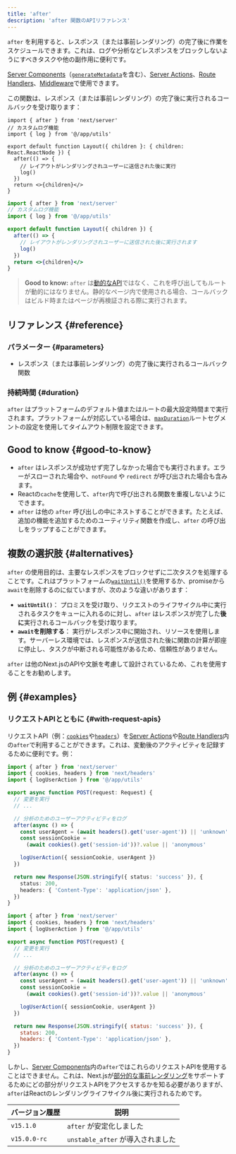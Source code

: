 ```yaml
---
title: 'after'
description: 'after 関数のAPIリファレンス'
---
```


`after` を利用すると、レスポンス（または事前レンダリング）の完了後に作業をスケジュールできます。これは、ログや分析などレスポンスをブロックしないようにすべきタスクや他の副作用に便利です。

[Server Components](/docs/app/building-your-application/rendering/server-components)（[`generateMetadata`](https://nextjs.org/docs/app/api-reference/functions/generate-metadata)を含む）、[Server Actions](/docs/app/building-your-application/data-fetching/server-actions-and-mutations)、[Route Handlers](/docs/app/building-your-application/routing/route-handlers)、[Middleware](/docs/app/building-your-application/routing/middleware)で使用できます。

この関数は、レスポンス（または事前レンダリング）の完了後に実行されるコールバックを受け取ります：

```tsx title="app/layout.tsx switcher
import { after } from 'next/server'
// カスタムログ機能
import { log } from '@/app/utils'

export default function Layout({ children }: { children: React.ReactNode }) {
  after(() => {
    // レイアウトがレンダリングされユーザーに送信された後に実行
    log()
  })
  return <>{children}</>
}
```

```jsx filename="app/layout.js switcher
import { after } from 'next/server'
// カスタムログ機能
import { log } from '@/app/utils'

export default function Layout({ children }) {
  after(() => {
    // レイアウトがレンダリングされユーザーに送信された後に実行されます
    log()
  })
  return <>{children}</>
}
```

> **Good to know:** `after` は[動的なAPI](/docs/app/building-your-application/rendering/server-components#dynamic-apis)ではなく、これを呼び出してもルートが動的にはなりません。静的なページ内で使用される場合、コールバックはビルド時またはページが再検証される際に実行されます。

## リファレンス {#reference}

### パラメーター {#parameters}

- レスポンス（または事前レンダリング）の完了後に実行されるコールバック関数

### 持続時間 {#duration}

`after` はプラットフォームのデフォルト値またはルートの最大設定時間まで実行されます。プラットフォームが対応している場合は、[`maxDuration`](/docs/app/api-reference/file-conventions/route-segment-config#maxduration)ルートセグメントの設定を使用してタイムアウト制限を設定できます。

## Good to know {#good-to-know}

- `after` はレスポンスが成功せず完了しなかった場合でも実行されます。エラーがスローされた場合や、`notFound` や `redirect` が呼び出された場合も含みます。
- Reactの`cache`を使用して、`after`内で呼び出される関数を重複しないようにできます。
- `after` は他の `after` 呼び出しの中にネストすることができます。たとえば、追加の機能を追加するためのユーティリティ関数を作成し、`after` の呼び出しをラップすることができます。

## 複数の選択肢 {#alternatives}

`after` の使用目的は、主要なレスポンスをブロックせずに二次タスクを処理することです。これはプラットフォームの[`waitUntil()`](https://vercel.com/docs/functions/functions-api-reference)を使用するか、promiseから`await`を削除するのに似ていますが、次のような違いがあります：

- **`waitUntil()`**： プロミスを受け取り、リクエストのライフサイクル中に実行されるタスクをキューに入れるのに対し、`after` はレスポンスが完了した**後に**実行されるコールバックを受け取ります。
- **`await`を削除する**： 実行がレスポンス中に開始され、リソースを使用します。サーバーレス環境では、レスポンスが送信された後に関数の計算が即座に停止し、タスクが中断される可能性があるため、信頼性がありません。

`after` は他のNext.jsのAPIや文脈を考慮して設計されているため、これを使用することをお勧めします。

## 例 {#examples}

### リクエストAPIとともに {#with-request-apis}

リクエストAPI（例：[`cookies`](/docs/app/api-reference/functions/cookies)や[`headers`](/docs/app/api-reference/functions/headers)）を[Server Actions](/docs/app/building-your-application/data-fetching/server-actions-and-mutations)や[Route Handlers](/docs/app/api-reference/file-conventions/route)内の`after`で利用することができます。これは、変動後のアクティビティを記録するために便利です。例：

<Tabs>
<TabItem value="ts" label="TypeScript">

```ts title="app/api/route.ts" highlight={2,7-9} switcher
import { after } from 'next/server'
import { cookies, headers } from 'next/headers'
import { logUserAction } from '@/app/utils'

export async function POST(request: Request) {
  // 変更を実行
  // ...

  // 分析のためのユーザーアクティビティをログ
  after(async () => {
    const userAgent = (await headers().get('user-agent')) || 'unknown'
    const sessionCookie =
      (await cookies().get('session-id'))?.value || 'anonymous'

    logUserAction({ sessionCookie, userAgent })
  })

  return new Response(JSON.stringify({ status: 'success' }), {
    status: 200,
    headers: { 'Content-Type': 'application/json' },
  })
}
```

</TabItem>
<TabItem value="js" label="JavaScript">

```js title="app/api/route.js" highlight={2,7-9} switcher
import { after } from 'next/server'
import { cookies, headers } from 'next/headers'
import { logUserAction } from '@/app/utils'

export async function POST(request) {
  // 変更を実行
  // ...

  // 分析のためのユーザーアクティビティをログ
  after(async () => {
    const userAgent = (await headers().get('user-agent')) || 'unknown'
    const sessionCookie =
      (await cookies().get('session-id'))?.value || 'anonymous'

    logUserAction({ sessionCookie, userAgent })
  })

  return new Response(JSON.stringify({ status: 'success' }), {
    status: 200,
    headers: { 'Content-Type': 'application/json' },
  })
}
```

</TabItem>
</Tabs>

しかし、[Server Components](/docs/app/building-your-application/rendering/server-components)内の`after`ではこれらのリクエストAPIを使用することはできません。これは、Next.jsが[部分的な事前レンダリング](/docs/app/building-your-application/rendering/partial-prerendering)をサポートするためにどの部分がリクエストAPIをアクセスするかを知る必要がありますが、`after`はReactのレンダリングライフサイクル後に実行されるためです。

| バージョン履歴 | 説明                              |
| -------------- | --------------------------------- |
| `v15.1.0`      | `after` が安定化しました          |
| `v15.0.0-rc`   | `unstable_after` が導入されました |
